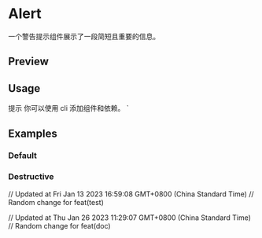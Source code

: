 

<Meta of={AlertStories} />

# Alert

一个警告提示组件展示了一段简短且重要的信息。

## Preview

<Canvas of={AlertStories.Default} />

<Controls />

## Usage


  <Terminal className="h-4 w-4" />
  <AlertTitle>提示</AlertTitle>
  <AlertDescription>
    你可以使用 cli 添加组件和依赖。
  </AlertDescription>
</Alert>
`

<Source code={importCode} language='ts' dark />
<Source code={exampleCode} language='tsx' dark />

## Examples

### Default

<Canvas of={AlertStories.Default} />

### Destructive

<Canvas of={AlertStories.Destructive} />

// Updated at Fri Jan 13 2023 16:59:08 GMT+0800 (China Standard Time)
// Random change for feat(test)

// Updated at Thu Jan 26 2023 11:29:07 GMT+0800 (China Standard Time)
// Random change for feat(doc)
